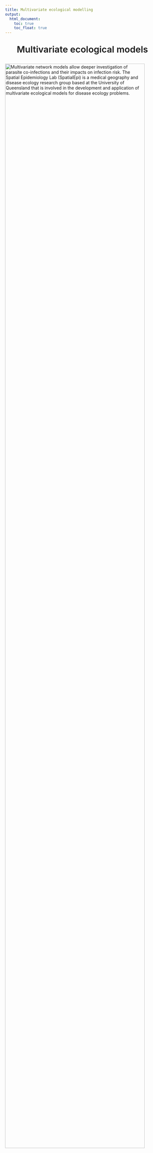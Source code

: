 ```yaml
---
title: Multivariate ecological modelling
output:
  html_document: 
    toc: true
    toc_float: true
---
```


<link rel="stylesheet" href="styles.css" type="text/css">

<center><p style="font-weight:600; font-size:29px">Multivariate ecological models</p> </center>

<img src="images/ecomodel1.jpg" style="width:95%; margin-bottom: 1px" align="top" alt="Multivariate network models allow deeper investigation of parasite co-infections and their impacts on infection risk. The Spatial Epidemiology Lab (SpatialEpi) is a medical geography and disease ecology research group based at the University of Queensland that is involved in the development and application of multivariate ecological models for disease ecology problems.">

## Why are multivariate ecological models necessary?
<center>Usually, when modelling community responses (such as ecosystems, microbiomes or multiple infections in the same host individual), we build a series of univariate models that only focus on extraneous covariates (such as the effects of the environment, host demographics or landscape metrics). But this process is not accurate enough for generating predictions about how the entire community of response variables will change in different environments or under different treatment regimes. Newer [network based graphical models](https://medium.com/@jonathan_hui/machine-learning-graphical-model-b68b0c27a749){target="_blank"} – commonly used in social media analyses to document people's social interactions – offer an exciting way to address this gap in scientific knowledge. These innovative models give us a more accurate picture of reality by incorporating biology, allowing us to ask how one species responds to both environmental change and to the presence of other species. </center>

<br>

## Conditional Random Fields models
<center>[Conditional Random Fields (CRF)](https://github.com/nicholasjclark/MRFcov){target="_blank"} models use species’ occurrences or abundances as outcome variables and allow variance to be partitioned among both abiotic and biotic effects. Some major advantages of these models are that they can:

1. Produce directly interpretable coefficients that allow users to determine the relative importances (i.e. effect sizes) of biotic associations and environmental covariates in driving abundances or occurrence probabilities  
  
2. Identify association strengths, rather than simply determining whether they are “significantly different from zero”  
  
3. Estimate how associations are predicted to change across environmental gradients.  
  
Some of our recent research has explored how CRFs can be applied to a variety of questions that involve investigating how multiple outcomes (such as co-infecting parasites or co-occurring fish species) associate with one another to form communities. This gives us unprecedented insights into how communities respond to environmental change and improves our ability to predict future variation. 
</center>

<br>

<img src="images/ecomodel2.jpg" style="width:70%; margin-bottom: 1px" align="top" alt="Conditional Random Fields models can learn from joint species associations to generate better predictions of community responses to change. The Spatial Epidemiology Lab (SpatialEpi) is a medical geography and disease ecology research group based at the University of Queensland that is involved in the development and application of multivariate ecological models for disease ecology problems.">

<br>

## Leveraging co-occurrence associations to predict biodiversity responses to climate change
<center>Dr Clark recently led a multidisciplinary international research team that used this technique to analyse fish populations in the Mediterranean Sea, a fisheries-based [biodiversity hotspot](https://www.iucn.org/downloads/the_mediterranean_a_biodiversity_hotspot_under_threat_factsheet_en.pdf){target="_blank"} with its future under threat from rapidly warming seas. Experts from fisheries, ecology and the geographical sciences have compiled decades of research to describe the geographical ranges for more than 600 Mediterranean fish species. We put this information, along with data from the [Intergovernmental Panel on Climate Change’s sophisticated climate models](https://www.ipcc.ch/site/assets/uploads/2018/02/WG1AR5_Chapter09_FINAL.pdf){target="_blank"} into our graphical network model in a recent manuscript published in [Nature Climate Change](https://www.nature.com/articles/s41558-020-0838-5){target="_blank"}. We found that warming sea temperatures – particularly in winter – have widespread effects on fish biodiversity. Interestingly, effects of winter warming were on average 4X greater than summer effects, suggesting seasonality should not be ignored when assessing climate-related projections. </center>

<br>

<img src="images/heat_map.jpeg" style="width:70%; margin-bottom: 1px" align="top" alt="The Mediterranean Sea is wqrming during winter at twice the rate of summer warming. The Spatial Epidemiology Lab (SpatialEpi) is a medical geography and disease ecology research group based at the University of Queensland that has applied multivariate models to understand how this warming is influencing fish biodiversity.">

<br>

<center>A great deal of research and media attention has been on the impacts of extreme summer temperatures on people and nature, but winters are getting warmer too. Interestingly, coastal water temperatures are expected to increase at a faster rate in winter than in summer in the Mediterranean Sea. Even though winter warming might not reach the extreme high temperatures of summer heatwaves, this research shows that warmer winters could also lead to ecosystem disruption, in some cases more than hotter summer warming will. Our results suggest that winter warming will cause fish species to hang out together in different ways, and some species will disappear from some areas entirely.</center>

<br>

<img src="images/CRF_schematic.jpg" style="width:95%; margin-bottom: 1px" align="top" alt="Conditional Random Fields models can learn from joint species associations to generate better predictions of community responses to change. The Spatial Epidemiology Lab (SpatialEpi) is a medical geography and disease ecology research group based at the University of Queensland that is involved in the development and application of multivariate ecological models for disease ecology problems.">

<br>

<center>This project utilised a number of recent advances in multivariate modelling and machine learning to generate predictions. It is our hope that this study will emphasise the need to understand community-level responses when trying to predict and address the impacts of climate change. If fish communities are more strongly regulated by winter temperatures as our model suggests, this means that fish diversity may change more quickly than we previously thought. Read more about this project in a [blogpost here](https://natureecoevocommunity.nature.com/posts/winter-warming-has-larger-and-more-widespread-effects-on-fish-communities){target="_blank"}. </center>

<br>

## *SpatialEpiLab*'s involvement
<center>Our lab is involved in a number of collaborative projects that apply CRFs and other multivariate ecological models to tackle important multiresponse questions in ecology and disease ecology:  
1. How do associations among co-occurring species change across environmental gradients, and how do these associations influence community assembly?  
2. Can co-infection information be leveraged to generate more accurate and informative parasite infection risk models?  
3. Are multivariate text-based models able to identify latent infection exposure demographic groups using patient response questionnaires?</center>

<br>

### Team members on the project
<center>[Ricardo Soares Magalhães](people.html){target="_blank"}    
[Nicholas Clark](people.html#nicholas_clark){target="_blank"}</center>

<br>

### Key collaborators
<center>[Konstans Wells (Swansea University)](https://www.swansea.ac.uk/staff/science/biosciences/wells-k-l/){target="_blank"}  
[Ceridwen Fraser (Otago University)](https://www.otago.ac.nz/marinescience/people/staff/otago704457.html){target="_blank"}  
[Alison Peel (Griffith University)](https://experts.griffith.edu.au/7586-alison-peel){target="_blank"}  
[Nick Fountain-Jones (University of Tasmania)](https://scholar.google.com.au/citations?user=OV-PyoQAAAAJ&hl=en){target="_blank"}  
[Ethan White (University of Florida)](https://www.weecology.org/){target="_blank"}  
</center>  

<br>

## Publications
<center>Clark, NJ, Tozer, S, Wood, C, Firestone, SM, Stevenson, M, Caraguel, C, Chaber, AL, Heller, J and Soares Magalhães, RJ. 2020. [Unravelling animal exposure profiles of human Q fever cases in Queensland, Australia using natural language processing](https://onlinelibrary.wiley.com/doi/abs/10.1111/tbed.13565). *Transboundary and Emerging Diseases*. DOI: https://doi.org/10.1111/tbed.13565.
  
Clark, NJ, Owada, K, Ruberanziza, E, Ortu, G, Umulisa, I, Bayisenge, U, Mbonigaba, JB, Mucaca, JB, Lancaster, W, Fenwick, A, Soares Magalhaes, RJ and  Mbituyumuremyi, A. 2020. [Parasite associations predict infection risk: incorporating co-infections in predictive models for neglected tropical diseases](https://parasitesandvectors.biomedcentral.com/articles/10.1186/s13071-020-04016-2). *Parasites & Vectors* 13:1-16.  
  
Clark, NJ, Kerry, JT and Fraser, CI. 2020. [Rapid winter warming could disrupt coastal marine fish community structure](https://www.nature.com/articles/s41558-020-0838-5). *Nature Climate Change*. DOI: 10.1038/s41558-41020-40838-41555.  
  
Fountain‐Jones, NM, Clark, NJ, Kinsley, AC, Carstensen, M, Forester, J, Johnson, TJ, Miller, E, Moore, S, Wolf, TM and Craft, ME. 2019. [Microbial associations and spatial proximity predict North American moose (Alces alces) gastrointestinal community composition](https://besjournals.onlinelibrary.wiley.com/doi/abs/10.1111/1365-2656.13154). *Journal of Animal Ecology* 89:817-828.  
  
Peel, AJ, Wells, K, Giles, J, Boyd, V, Burroughs, A, Edson, D, Crameri, G, Baker, ML, Field, H, Wang, LF, McCallum, H, Plowright, RK and Clark, NJ. 2019. [Synchronous shedding of multiple bat paramyxoviruses coincides with peak periods of Hendra virus spillover](https://www.tandfonline.com/doi/full/10.1080/22221751.2019.1661217). *Emerging Microbes & Infections* 8:1314-1323.</center>
